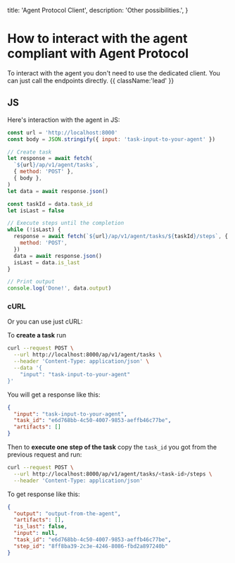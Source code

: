   title: 'Agent Protocol Client',
  description: 'Other possibilities.',
}


# How to interact with the agent compliant with Agent Protocol

To interact with the agent you don't need to use the dedicated client.
You can just call the endpoints directly. {{ className:'lead' }}

## JS

Here's interaction with the agent in JS:

```js
const url = 'http://localhost:8000'
const body = JSON.stringify({ input: 'task-input-to-your-agent' })

// Create task
let response = await fetch(
  `${url}/ap/v1/agent/tasks`,
  { method: 'POST' },
  { body },
)
let data = await response.json()

const taskId = data.task_id
let isLast = false

// Execute steps until the completion
while (!isLast) {
  response = await fetch(`${url}/ap/v1/agent/tasks/${taskId}/steps`, {
    method: 'POST',
  })
  data = await response.json()
  isLast = data.is_last
}

// Print output
console.log('Done!', data.output)
```

### cURL

Or you can use just cURL:

To **create a task** run

```sh
curl --request POST \
  --url http://localhost:8000/ap/v1/agent/tasks \
  --header 'Content-Type: application/json' \
  --data '{
	"input": "task-input-to-your-agent"
}'
```

You will get a response like this:

```json
{
  "input": "task-input-to-your-agent",
  "task_id": "e6d768bb-4c50-4007-9853-aeffb46c77be",
  "artifacts": []
}
```

Then to **execute one step of the task** copy the `task_id` you got from the
previous request and run:

```sh
curl --request POST \
  --url http://localhost:8000/ap/v1/agent/tasks/<task-id>/steps \
  --header 'Content-Type: application/json'
```

To get response like this:

```json
{
  "output": "output-from-the-agent",
  "artifacts": [],
  "is_last": false,
  "input": null,
  "task_id": "e6d768bb-4c50-4007-9853-aeffb46c77be",
  "step_id": "8ff8ba39-2c3e-4246-8086-fbd2a897240b"
}
```
